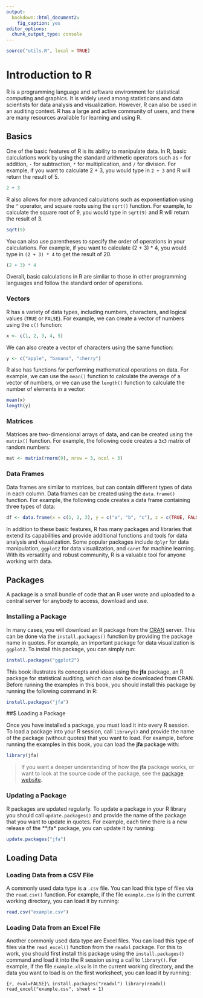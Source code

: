 ```yaml
---
output:
  bookdown::html_document2:
    fig_caption: yes
editor_options:
  chunk_output_type: console
---
```


```r
source("utils.R", local = TRUE)
```

# Introduction to R {#CHAPTER-1}

R is a programming language and software environment for statistical computing
and graphics. It is widely used among statisticians and data scientists for data
analysis and visualization. However, R can also be used in an auditing context.
R has a large and active community of users, and there are many resources
available for learning and using R.

## Basics

One of the basic features of R is its ability to manipulate data. In R, basic
calculations work by using the standard arithmetic operators such as `+` for
addition, `-` for subtraction, `*` for multiplication, and `/` for division.
For example, if you want to calculate 2 + 3, you would type in `2 + 3` and R
will return the result of 5.

```r
2 + 3
```

R also allows for more advanced calculations such as exponentiation using the
`^` operator, and square roots using the `sqrt()` function. For example, to
calculate the square root of 9, you would type in `sqrt(9)` and R will return
the result of 3.

```r
sqrt(9)
```

You can also use parentheses to specify the order of operations in your
calculations. For example, if you want to calculate (2 + 3) * 4, you would type
in `(2 + 3) * 4` to get the result of 20.

```r
(2 + 3) * 4
```

Overall, basic calculations in R are similar to those in other programming
languages and follow the standard order of operations.

### Vectors

R has a variety of data types, including numbers, characters, and logical values
(`TRUE` or `FALSE`). For example, we can create a vector of numbers using the
`c()` function:

```r
x <- c(1, 2, 3, 4, 5)
```

We can also create a vector of characters using the same function:

```r
y <- c("apple", "banana", "cherry")
```

R also has functions for performing mathematical operations on data. For
example, we can use the `mean()` function to calculate the average of a vector
of numbers, or we can use the `length()` function to calculate the number of
elements in a vector:

```r
mean(x)
length(y)
```

### Matrices

Matrices are two-dimensional arrays of data, and can be created using the
`matrix()` function. For example, the following code creates a `3x3` matrix of
random numbers:

```r
mat <- matrix(rnorm(9), nrow = 3, ncol = 3)
```

### Data Frames

Data frames are similar to matrices, but can contain different types of data in
each column. Data frames can be created using the `data.frame()` function. For
example, the following code creates a data frame containing three types of
data: 

```r
df <- data.frame(x = c(1, 2, 3), y = c("a", "b", "c"), z = c(TRUE, FALSE, TRUE))
```

In addition to these basic features, R has many packages and libraries that
extend its capabilities and provide additional functions and tools for data
analysis and visualization. Some popular packages include `dplyr` for data
manipulation, `ggplot2` for data visualization, and `caret` for machine
learning. With its versatility and robust community, R is a valuable tool for
anyone working with data.

## Packages

A package is a small bundle of code that an R user wrote and uploaded to a
central server for anybody to access, download and use.

### Installing a Package

In many cases, you will download an R package from the
[CRAN](http://cran.r-project.org/) server. This can be done via the
`install.packages()` function by providing the package name in quotes. For
example, an important package for data visualization is `ggplot2`. To install
this package, you can simply run:

```r
install.packages("ggplot2")
```

This book illustrates its concepts and ideas using the **jfa** package, an R
package for statistical auditing, which can also be downloaded from CRAN. Before
running the examples in this book, you should install this package by running
the following command in R:

```r
install.packages("jfa")
```

##$ Loading a Package

Once you have installed a package, you must load it into every R session. To
load a package into your R session, call `library()` and provide the name of the
package (without quotes) that you want to load. For example, before running the
examples in this book, you can load the **jfa** package with:

```r
library(jfa)
```

> If you want a deeper understanding of how the **jfa** package works, or want
to look at the source code of the package, see the
[package website](https://koenderks.github.io/jfa/).

### Updating a Package

R packages are updated regularly. To update a package in your R library you
should call `update.packages()` and provide the name of the package that you
want to update in quotes. For example, each time there is a new release of the
**jfa* package, you can update it by running:

```r
update.packages("jfa")
```

## Loading Data

### Loading Data from a CSV File

A commonly used data type is a `.csv` file. You can load this type of files
via the `read.csv()` function. For example, if the file `example.csv` is in
the current working directory, you can load it by running:

```r
read.csv("example.csv")
```

### Loading Data from an Excel File

Another commonly used data type are Excel files. You can load this type of files
via the `read_excel()` function from the `readxl` package. For this to work, you
should first install this package using the `install.packages()` command and
load it into the R session using a call to `library()`. For example, if the file
`example.xlsx` is in the current working directory, and the data you want to
load is on the first worksheet, you can load it by running:

```{r, eval=FALSE}\
install.packages("readxl")
library(readxl)
read_excel("example.csv", sheet = 1)
```
